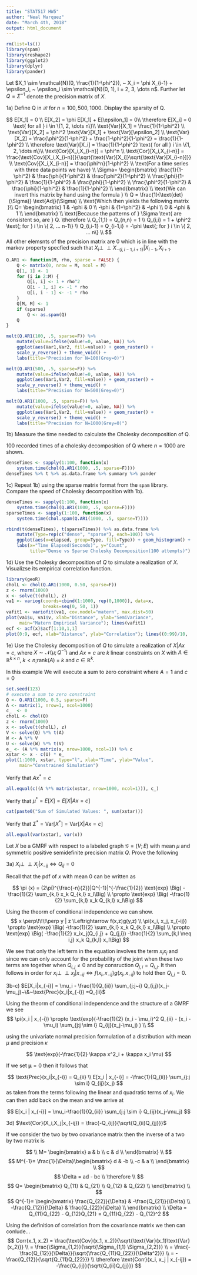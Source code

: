 ```yaml
---
title: "STAT517 HW5"
author: "Neal Marquez"
date: "March 4th, 2018"
output: html_document
---
```


```R
rm(list=ls())
library(spam)
library(reshape2)
library(ggplot2)
library(dplyr)
library(pander)
```

Let $X_1 \sim \mathcal{N}(0, \frac{1}{1-\phi^2}), ~ X_i = \phi X_{i-1} + \epsilon_i, ~ \epsilon_i \sim \mathcal{N}(0, 1), i = 2, 3, \dots n$. Further let $Q=\Sigma^{-1}$ denote the precision matrix of $X$.

1a) Define Q in $\mathcal{R}$ for $n=100, 500, 1000$. Display the sparsity of Q.

$$
E[X_1] = 0 \\
E[X_2] = \phi E[X_1] + E[\epsilon_1] = 0\\
\therefore E[X_i] = 0 \text{  for all } i \in \{1, 2, \dots n\}\\
\text{Var}[X_1] = \frac{1}{1-\phi^2} \\
\text{Var}[X_2] = \phi^2 \text{Var}[X_1] + \text{Var}[\epsilon_2] \\
\text{Var}[X_2] = \frac{\phi^2}{1-\phi^2} + \frac{1-\phi^2}{1-\phi^2} = \frac{1}{1-\phi^2} \\
\therefore \text{Var}[X_i] = \frac{1}{1-\phi^2} \text{  for all } i \in \{1, 2, \dots n\}\\
\text{Cor}[X_i,X_{i-n}] = \phi^n \\
\text{Cor}[X_i,X_{i-n}] = \frac{\text{Cov}[X_i,X_{i-n}]}{\sqrt{\text{Var}[X_i]}\sqrt{\text{Var}[X_{i-n}]}} \\
\text{Cov}[X_i,X_{i-n}] = \frac{\phi^n}{1-\phi^2} \\
\text{For a time series with three data points we have} \\
\Sigma= \begin{bmatrix}
\frac{1}{1-\phi^2} & \frac{\phi}{1-\phi^2} & \frac{\phi^2}{1-\phi^2} \\
\frac{\phi}{1-\phi^2} & \frac{1}{1-\phi^2} & \frac{\phi}{1-\phi^2} \\
\frac{\phi^2}{1-\phi^2} & \frac{\phi}{1-\phi^2} & \frac{1}{1-\phi^2} \\
\end{bmatrix} \\
\text{We can invert this matrix by hand using the formula } \\
Q = \frac{1}{\text{det}(\Sigma)} \text{Adj}(\Sigma) \\
\text{Which then yields the following matrix }\\
Q= \begin{bmatrix}
1 & -\phi & 0 \\
-\phi & {1+\phi^2} & -\phi \\
0 & -\phi & 1 \\
\end{bmatrix} \\
\text{Because the patterns of } \Sigma \text{ are consistent so, are } Q.
\therefore \\
Q_{1,1} = Q_{n,n} = 1 \\
Q_{i,i} = 1 + \phi^2 \text{; for } i \in \{ 2, ... n-1\} \\
Q_{i,i-1} = Q_{i-1,i} = -\phi \text{; for } i \in \{ 2, ... n\} \\
$$
All other elemsnts of the precision matrix are $0$ which is in line with the markov property specfied such that $X_i \perp\!\!\!\perp X_{-\{i, i-1, i+1\}} | X_{i-1}, X_{i+1}$.


```R
Q.AR1 <- function(M, rho, sparse = FALSE) {
    Q <- matrix(0, nrow = M, ncol = M)
    Q[1, 1] <- 1
    for (i in 2:M) {
        Q[i, i] <- 1 + rho^2
        Q[i - 1, i] <- -1 * rho
        Q[i, i - 1] <- -1 * rho
    }
    Q[M, M] <- 1
    if (sparse) 
        Q <- as.spam(Q)
    Q
}

melt(Q.AR1(100, .5, sparse=F)) %>%
    mutate(value=ifelse(value!=0, value, NA)) %>%
    ggplot(aes(Var1,Var2, fill=value)) + geom_raster() + 
    scale_y_reverse() + theme_void() + 
    labs(title="Precision for N=100(Grey=0)")

melt(Q.AR1(500, .5, sparse=F)) %>%
    mutate(value=ifelse(value!=0, value, NA)) %>%
    ggplot(aes(Var1,Var2, fill=value)) + geom_raster() + 
    scale_y_reverse() + theme_void() + 
    labs(title="Precision for N=500(Grey=0)")

melt(Q.AR1(1000, .5, sparse=F)) %>%
    mutate(value=ifelse(value!=0, value, NA)) %>%
    ggplot(aes(Var1,Var2, fill=value)) + geom_raster() + 
    scale_y_reverse() + theme_void() + 
    labs(title="Precision for N=1000(Grey=0)")
```

1b) Measure the time needed to calculate the Cholesky decomposition of Q.

100 recorded times of a cholesky decomposition of Q where $n=1000$ are shown.
```R
denseTimes <- sapply(1:100, function(x)
    system.time(chol(Q.AR1(1000, .5, sparse=F))))
denseTimes %>% t %>% as.data.frame %>% summary %>% pander
```

1c) Repeat 1b) using the sparse matrix format from the `spam` library. Compare the speed
of Cholesky decomposition with 1b).

```R
denseTimes <- sapply(1:100, function(x)
    system.time(chol(Q.AR1(1000, .5, sparse=F))))
sparseTimes <- sapply(1:100, function(x)
    system.time(chol.spam(Q.AR1(1000, .5, sparse=T))))

rbind(t(denseTimes), t(sparseTimes)) %>% as.data.frame %>%
    mutate(Type=rep(c("dense", "sparse"), each=100)) %>%
    ggplot(aes(x=elapsed, group=Type, fill=Type)) + geom_histogram() + 
    labs(x="Time Elapsed(Seconds)", y="Count", 
         title="Dense vs Sparse Cholesky Decomposition(100 attempts)")
```

1d) Use the Cholesky decomposition of $Q$ to simulate a realization of $X$. Visualizse its empirical correlation function.

```R
library(geoR)
cholL <- chol(Q.AR1(1000, 0.50, sparse=F))
z <- rnorm(1000)
x <- solve(t(cholL), z)
va1 <- variog(coords=cbind(1:1000, rep(0,1000)), data=x,
              breaks=seq(0, 50, 1))
vafit1 <- variofit(va1, cov.model="matern", max.dist=50)
plot(va1$u, va1$v, xlab="Distance", ylab="SemiVariance",
     main="Matern Empirical Variance"); lines(vafit1)
ecf <- acf(x)$acf[1:10,1,1]
plot(0:9, ecf, xlab="Distance", ylab="Correlation"); lines((0:99)/10, .5^((0:99)/10))
```

1e) Use the Cholesky decomposition of $Q$ to simulate a realization of $X|Ax=c$, where $X ∼ \mathcal{N}(\mu; Q^{-1})$ and $Ax = c$ are $k$ linear constraints on $X$ with $A \in \mathbb{R}^{k×n}$, $k < n$;rank($A$) = $k$ and $c \in \mathbb{R}^k$.

In this example We will execute a sum to zero constraint where $A = \mathbf{1}$ and $c = 0$

```R
set.seed(123)
# execute a sum to zero constraint 
Q <- Q.AR1(1000, 0.5, sparse=F)
A <- matrix(1, nrow=1, ncol=1000)
c_  <- 0
cholL <- chol(Q)
z <- rnorm(1000)
x <- solve(t(cholL), z)
V <- solve(Q) %*% t(A)
W <- A %*% V
U <- solve(W) %*% t(V)
e_ <- (A %*% matrix(x, nrow=1000, ncol=1)) %>% c
xstar <- x - c(U) * e_
plot(1:1000, xstar, type="l", xlab="Time", ylab="Value", 
     main="Constrained Simulation")
```

Verify that $Ax^* = c$
```R
all.equal(c((A %*% matrix(xstar, nrow=1000, ncol=1))), c_)
```

Verify that $\mu^* = E[X] = E[X|Ax=c]$
```R
cat(paste0("Sum of Simulated Values: ", sum(xstar)))
```

Verify that $\Sigma^* = \text{Var}[X^*] = \text{Var}[X|Ax=c]$
```R
all.equal(var(xstar), var(x))
```

Let $X$ be a GMRF with respect to a labeled graph $\mathcal{G} = (V; E)$ with mean $\mu$ and symmetric positive semidefinite precision matrix $Q$. Prove the following

3a) $X_i \perp\!\!\!\perp X_j | x_{-ij} \Leftrightarrow Q_{ij} =0$

Recall that the pdf of $x$ with mean 0 can be written as

$$
\pi (x) = (2\pi)^{\frac{-n}{2}}|Q^{-1}|^{-\frac{1}{2}}
    \text{exp} \Big( -\frac{1}{2} \sum_{k,l} x_k Q_{k,l} x_l\Big) \\
\propto \text{exp} \Big( -\frac{1}{2} \sum_{k,l} x_k Q_{k,l} x_l\Big)
$$

Using the theorm of conditional independence we can show.
$$
x \perp\!\!\!\perp y | z \Leftrightarrow f(x,z)g(y,z) \\
\pi(x_i, x_j, x_{-ij}) \propto 
    \text{exp} \Big( -\frac{1}{2} \sum_{k,l} x_k Q_{k,l} x_l\Big) \\
\propto \text{exp} \Big( -\frac{1}{2} x_ix_j(Q_{i,j} + Q_{j,i})
    -\frac{1}{2} \sum_{k,l \neq i,j} x_k Q_{k,l} x_l\Big)
$$

We see that only the left term in the equation involves the term $x_ix_j$ and since we can only account for the probability of the joint when these two terms are together when $Q_{i,j} \neq 0$ and by consruction $Q_{j,i} = Q_{i,j}$. It then follows in order for $x_i \perp\!\!\!\perp x_j | x_{-ij} \Leftrightarrow f(x_i,x_{-ij})g(x_j,x_{-ij})$ to hold then $Q_{i,j} = 0$.

3b-c) $E[X_i|x_{-i}] = \mu_i - \frac{1}{Q_{ii}} \sum_{j:j~i} Q_{i,j}(x_j-\mu_j)~\&~\text{Prec}(x_i|x_{-i}) =Q_{ii}$

Using the theorm of conditional independence and the structure of a GMRF we see 
$$
\pi(x_i | x_{-i}) \propto \text{exp}(-\frac{1}{2} (x_i - \mu_i)^2 Q_{ii} - (x_i - \mu_i) \sum_{j:j \sim i} Q_{ij}(x_j-\mu_j) ) \\
$$

using the univariate normal precision formulation of a distribution with mean $\mu$ and precision $\kappa$

$$
\text{exp}(-\frac{1}{2} \kappa x^2_i + \kappa x_i \mu)
$$

If we set $\boldsymbol{\mu} = 0$ then it follows that 

$$
\text{Prec}(x_i|x_{-i}) = Q_{ii} \\
E[x_i | x_{-i}] = -\frac{1}{Q_{ii}} \sum_{j:j \sim i} Q_{ij}(x_j)
$$
as taken from the terms following the linear and quadratic terms of $x_i$. We can then add back on the mean and we arrive at 

$$
E[x_i | x_{-i}] = \mu_i-\frac{1}{Q_{ii}} \sum_{j:j \sim i} Q_{ij}(x_j-\mu_j)
$$

3d) $\text{Cor}(X_i,X_j|x_{-ij}) = \frac{-Q_{ij}}{\sqrt{Q_{ii}Q_{jj}}}$  

If we consider the two by two covariance matrix then the inverse of a two by two
matrix is 

$$
\\
M= \begin{bmatrix}
a & b \\
c & d \\
\end{bmatrix} \\
$$
$$
M^{-1}= \frac{1}{\Delta}\begin{bmatrix}
d & -b \\
-c & a \\
\end{bmatrix} \\
$$
$$
\Delta = ad - bc \\
\therefore \\
$$
$$
Q= \begin{bmatrix}
Q_{11} & Q_{21} \\
Q_{12} & Q_{22} \\
\end{bmatrix} \\
$$
$$
Q^{-1}= \begin{bmatrix}
\frac{Q_{22}}{\Delta} & -\frac{Q_{21}}{\Delta} \\
-\frac{Q_{12}}{\Delta} & \frac{Q_{22}}{\Delta} \\
\end{bmatrix} \\
\Delta = Q_{11}Q_{22} - Q_{12}Q_{21} = Q_{11}Q_{22} - Q_{12}^2
$$

Using the definition of correlation from the covariance matrix we then can conlude...
$$
Corr(x_1, x_2) = \frac{\text{Cov}(x_1, x_2)}{\sqrt{\text{Var}(x_1)\text{Var}(x_2)}} \\
= \frac{\Sigma_{1,2}}{\sqrt{\Sigma_{1,1} \Sigma_{2,2}}} \\
= \frac{-\frac{Q_{12}}{\Delta}}{\sqrt{\frac{Q_{11}Q_{22}}{\Delta^2}}} \\
= -\frac{Q_{12}}{\sqrt{Q_{11}Q_{22}}} \\
\therefore \text{Corr}(x_i, x_j | x_{-ij}) = -\frac{Q_{ij}}{\sqrt{Q_{ii}Q_{jj}}}
$$

